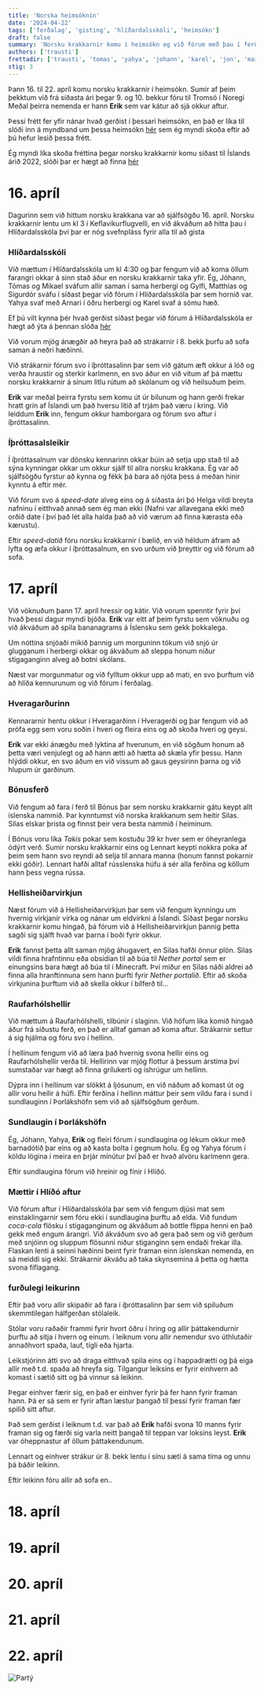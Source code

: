 ```yaml
---
title: 'Norska heimsóknin'
date: '2024-04-22'
tags: ['ferðalag', 'gisting', 'hlíðardalsskóli', 'heimsókn']
draft: false
summary: 'Norsku krakkarnir komu í heimsókn og við fórum með þau í ferðalag'
authors: ['trausti']
frettadir: ['trausti', 'tomas', 'yahya', 'johann', 'karel', 'jon', 'marteinn', 'mikael', 'oreglufolk', 'erik']
stig: 3
---
```



Þann 16. til 22. apríl komu norsku krakkarnir í heimsókn.
Sumir af þeim þekktum við frá síðasta ári þegar 9. og 10. bekkur fóru til Tromsö í Noregi
Meðal þeirra nemenda er hann **Erik** sem var kátur að sjá okkur aftur.


Þessi frétt fer yfir nánar hvað gerðist í þessari heimsókn, en það er líka til slóði inn á myndband um þessa heimsókn [hér](/verkefni/Norsklendingaheimsokn)
sem ég myndi skoða eftir að þú hefur lesið þessa frétt.


Ég myndi líka skoða fréttina þegar norsku krakkarnir komu síðast til Íslands árið 2022, slóði þar er hægt að finna [hér](/frettir/norkslendingar)


<TOCInline toc={props.toc} asDisclosure />


# 16. apríl


Dagurinn sem við hittum norsku krakkana var að sjálfsögðu 16. apríl.
Norsku krakkarnir lentu um kl 3 í Keflavíkurflugvelli, en við ákváðum að hitta þau í Hlíðardalsskóla því þar er nóg svefnpláss fyrir alla til að gista



### Hlíðardalsskóli


Við mættum í Hlíðardalsskóla um kl 4:30 og þar fengum við að koma öllum farangri okkar á sinn stað áður en norsku krakkarnir taka yfir.
Ég, Jóhann, Tómas og Mikael sváfum allir saman í sama herbergi og Gylfi, Matthías og Sigurdór sváfu í síðast þegar við fórum í Hlíðardalsskóla þar sem hornið var.
Yahya svaf með Arnari í öðru herbergi og Karel svaf á sömu hæð.


Ef þú vilt kynna þér hvað gerðist síðast þegar við fórum á Hlíðardalsskóla er hægt að ýta á þennan slóða [hér](/frettir/hlidardalsskoli)


Við vorum mjög ánægðir að heyra það að strákarnir í 8. bekk þurfu að sofa saman á neðri hæðinni.

Við strákarnir fórum svo í íþróttasalinn þar sem við gátum æft okkur á lóð og verða hraustir og sterkir karlmenn,
en svo áður en við vitum af þá mættu norsku krakkarnir á sínum litlu rútum að skólanum og við heilsuðum þeim.


**Erik** var meðal þeirra fyrstu sem komu út úr bílunum og hann gerði frekar hratt grín af Íslandi um það hversu lítið af trjám það væru í kring.
Við leiddum **Erik** inn, fengum okkur hamborgara og fórum svo aftur í íþróttasalinn.


### Íþróttasalsleikir


Í íþróttasalnum var dönsku kennarinn okkar búin að setja upp stað til að sýna kynningar okkar um okkur sjálf til allra norsku krakkana.
Ég var að sjálfsögðu fyrstur að kynna og fékk þá bara að njóta þess á meðan hinir kynntu á eftir mér.


Við fórum svo á *speed-date* alveg eins og á síðasta ári þó Helga vildi breyta nafninu í eitthvað annað sem ég man ekki (Nafni var allavegana ekki með orðið date í því
það lét alla halda það að við værum að finna kærasta eða kærustu).


Eftir *speed-datið* fóru norsku krakkarnir í bælið, en við héldum áfram að lyfta og æfa okkur í íþróttasalnum, en svo urðum við þreyttir og við fórum að sofa.


# 17. apríl


Við vöknuðum þann 17. apríl hressir og kátir. Við vorum spenntir fyrir því hvað þessi dagur myndi bjóða.
**Erik** var eitt af þeim fyrstu sem vöknuðu og við ákváðum að spila bananagrams á Íslensku sem gekk þokkalega.


Um nóttina snjóaði mikið þannig um morguninn tókum við snjó úr glugganum í herbergi okkar og ákváðum að sleppa honum niður stigaganginn alveg að botni skólans.


Næst var morgunmatur og við fylltum okkur upp að mati, en svo þurftum við að hlíða kennurunum og við fórum í ferðalag.


### Hveragarðurinn


Kennararnir hentu okkur í Hveragarðinn í Hveragerði og þar fengum við að prófa egg sem voru soðin í hveri og fleira 
eins og að skoða hveri og geysi.


**Erik** var ekki ánægðu með lyktina af hverunum, en við sögðum honum að þetta væri venjulegt og að hann ætti að hætta að skæla yfir þessu.
Hann hlýddi okkur, en svo áðum en við vissum að gaus geysirinn þarna og við hlupum úr garðinum.


### Bónusferð


Við fengum að fara í ferð til Bónus þar sem norsku krakkarnir gátu keypt allt íslenska nammið.
Þar kynntumst við norska krakkanum sem heitir Silas. Silas elskar þrista og finnst þeir vera besta nammið í heiminum.


Í Bónus voru líka *Takis* pokar sem kostuðu 39 kr hver sem er óheyranlega ódýrt verð.
Sumir norsku krakkarnir eins og Lennart keypti nokkra poka af þeim sem hann svo reyndi að selja til annara manna (honum fannst pokarnir ekki góðir).
Lennart hafði alltaf rússlenska húfu á sér alla ferðina og köllum hann þess vegna rússa.


### Hellisheiðarvirkjun


Næst fórum við á Hellisheiðarvirkjun þar sem við fengum kynningu um hvernig virkjanir virka og nánar um eldvirkni á Íslandi.
Síðast þegar norsku krakkarnir komu hingað, þá fórum við á Hellisheiðarvirkjun þannig þetta sagði sig sjálft hvað var þarna í boði fyrir okkur.


**Erik** fannst þetta allt saman mjög áhugavert, en Silas hafði önnur plön. Silas vildi finna hrafntinnu eða obsidian til að búa til *Nether* *portal*
sem er einungsins bara hægt að búa til í Minecraft. Því miður en Silas náði aldrei að finna alla hranftinnuna sem hann þurfti fyrir *Nether* *portalið*.
Eftir að skoða virkjunina þurftum við að skella okkur í bílferð til...


### Raufarhólshellir


Við mættum á Raufarhólshelli, tilbúnir í slaginn. Við höfum líka komið hingað áður frá síðustu ferð, en það er alltaf gaman að koma aftur.
Strákarnir settur á sig hjálma og fóru svo í hellinn.


Í hellinum fengum við að læra það hvernig svona hellir eins og Raufarhólshellir verða til. Hellirinn var mjög flottur á þessum árstíma 
því sumstaðar var hægt að finna grílukerti og íshrúgur um hellinn.


Dýpra inn í hellinum var slökkt á ljósunum, en við náðum að komast út og allir voru heilir á húfi.
Eftir ferðina í hellinn máttur þeir sem vildu fara í sund í sundlauginn í Þorlákshöfn sem við að sjálfsögðum gerðum.


### Sundlaugin í Þorlákshöfn


Ég, Jóhann, Yahya, **Erik** og fleiri fórum í sundlaugina og lékum okkur með barnadótið þar eins og að kasta bolta í gegnum holu.
Ég og Yahya fórum í köldu lögina í meira en þrjár mínútur því það er hvað alvöru karlmenn gera.


Eftir sundlaugina fórum við hreinir og fínir í Hlíðó.


### Mættir í Hlíðó aftur


Við fórum aftur í Hlíðardalsskóla þar sem við fengum djúsi mat sem einstaklingarnir sem fóru ekki í sundlaugina þurftu að elda.
Við fundum *coca-cola* flösku í stigaganginum og ákváðum að bottle flippa henni en það gekk með engum árangri.
Við ákváðum svo að gera það sem og við gerðum með snjóinn og sluppum flösunni niður stiganginn sem endaði frekar illa.
Flaskan lenti á seinni hæðinni beint fyrir framan einn íslenskan nemenda, en sá meiddi sig ekki.
Strákarnir ákváðu að taka skynsemina á þetta og hætta svona fíflagang.


### furðulegi leikurinn


Eftir það voru allir skipaðir að fara í íþróttasalinn þar sem við spiluðum skemmtilegan hálfgerðan stólaleik.

Stólar voru raðaðir frammi fyrir hvort öðru í hring og allir þáttakendurnir þurftu að sitja í hvern og einum.
í leiknum voru allir nemendur svo úthlutaðir annaðhvort spaða, lauf, tígli eða hjarta.

Leikstjórinn átti svo að draga eitthvað spila eins og í happadrætti og þá eiga allir með t.d. spaða að hreyfa sig. 
Tilgangur leiksins er fyrir einhvern að komast í sætið sitt og þá vinnur sá leikinn.

Þegar einhver færir sig, en það er einhver fyrir þá fer hann fyrir framan hann. Þá er sá sem er fyrir aftan læstur þangað 
til þessi fyrir framan fær spilið sitt aftur.

Það sem gerðist í leiknum t.d. var það að **Erik** hafði svona 10 manns fyrir framan sig og færði sig varla neitt þangað til teppan var loksins leyst. 
**Erik** var óheppnastur af öllum þáttakendunum.


Lennart og einhver strákur úr 8. bekk lentu í sínu sæti á sama tíma og unnu þá báðir leikinn.


Eftir leikinn fóru allir að sofa en..




# 18. apríl


# 19. apríl


# 20. apríl


# 21. apríl


# 22. apríl


![Partý](/static/images/faerslur/Norsklendingaferd-2024/party.jpg)


